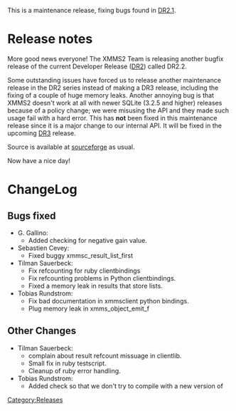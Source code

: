 This is a maintenance release, fixing bugs found in [[Release:DR2.1|DR2.1]].

= Release notes =

More good news everyone! The XMMS2 Team is releasing another bugfix release of the current Developer Release ([[Release:DR2|DR2]]) called DR2.2. 

Some outstanding issues have forced us to release another maintenance release in the DR2 series instead of making a DR3 release, including the fixing of a couple of huge memory leaks. Another annoying bug is that XMMS2 doesn't work at all with newer SQLite (3.2.5 and higher) releases because of a policy change; we were misusing the API and they made such usage fail with a hard error. This has '''not''' been fixed in this maintenance release since it is a major change to our internal API. It will be fixed in the upcoming [[Release:DR3 | DR3]] release.

Source is available at [[Download XMMS2#Source | sourceforge]] as usual.

Now have a nice day!

= ChangeLog =

==Bugs fixed==
* G. Gallino:
** Added checking for negative gain value. {{Bug|297}}
* Sebastien Cevey:
** Fixed buggy xmmsc_result_list_first {{Bug|342}}
* Tilman Sauerbeck:
** Fix refcounting for ruby clientbindings {{Bug|187}}
** Fix refcounting problems in Python clientbindings. {{Bug|349}}
** Fixed a memory leak in results that store lists. {{Bug|353}}
* Tobias Rundstrom:
** Fix bad documentation in xmmsclient python bindings. {{Bug|328}}
** Plug memory leak in xmms_object_emit_f {{Bug|341}}

==Other Changes==
* Tilman Sauerbeck:
** complain about result refcount missuage in clientlib.
** Small fix in ruby testscript.
** Cleanup of ruby error handling.
* Tobias Rundstrom:
** Added check so that we don't try to compile with a new version of

[[Category:Releases]]